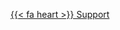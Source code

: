 <!-- Custom button for contributing to GRASS -->
[{{< fa heart >}} Support]({{< var grass.support >}}){.btn .btn-support .btn role="button"}